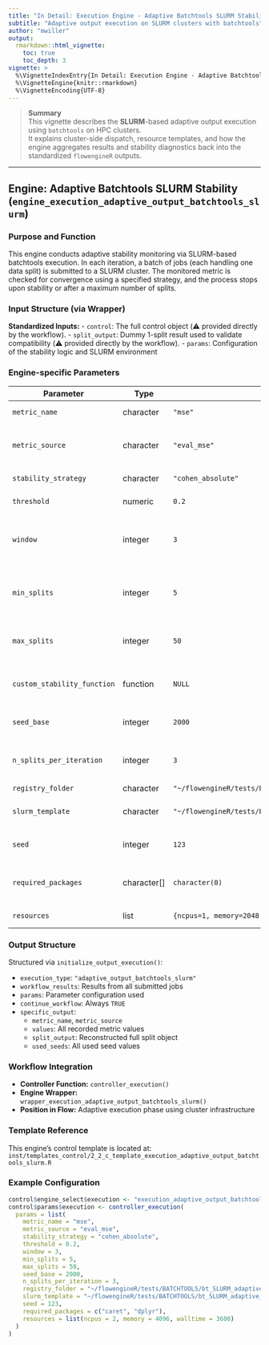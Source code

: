 ```yaml
---
title: "In Detail: Execution Engine - Adaptive Batchtools SLURM Stability"
subtitle: "Adaptive output execution on SLURM clusters with batchtools"
author: "mwiller"
output:
  rmarkdown::html_vignette:
    toc: true
    toc_depth: 3
vignette: >
  %\VignetteIndexEntry{In Detail: Execution Engine - Adaptive Batchtools SLURM Stability}
  %\VignetteEngine{knitr::rmarkdown}
  %\VignetteEncoding{UTF-8}
---
```


> **Summary**  
> This vignette describes the **SLURM**-based adaptive output execution using `batchtools` on HPC clusters.  
> It explains cluster-side dispatch, resource templates, and how the engine aggregates results and stability diagnostics back into the standardized `flowengineR` outputs.

---

## Engine: Adaptive Batchtools SLURM Stability (`engine_execution_adaptive_output_batchtools_slurm`)

### Purpose and Function
This engine conducts adaptive stability monitoring via SLURM-based batchtools execution. In each iteration, a batch of jobs (each handling one data split) is submitted to a SLURM cluster. The monitored metric is checked for convergence using a specified strategy, and the process stops upon stability or after a maximum number of splits.

### Input Structure (via Wrapper)

**Standardized Inputs:**
- `control`: The full control object (⚠️ provided directly by the workflow).
- `split_output`: Dummy 1-split result used to validate compatibility (⚠️ provided directly by the workflow).
- `params`: Configuration of the stability logic and SLURM environment

### Engine-specific Parameters

| Parameter                  | Type       | Default                                                   | Description                                                  |
|---------------------------|------------|-----------------------------------------------------------|--------------------------------------------------------------|
| `metric_name`             | character  | `"mse"`                                                   | Metric to monitor                                            |
| `metric_source`           | character  | `"eval_mse"`                                              | Engine that provides the monitored metric                    |
| `stability_strategy`      | character  | `"cohen_absolute"`                                        | Strategy for convergence                                     |
| `threshold`               | numeric    | `0.2`                                                     | Threshold for convergence                                    |
| `window`                  | integer    | `3`                                                       | Number of trailing metrics used in comparison                |
| `min_splits`              | integer    | `5`                                                       | Minimum iterations before checking for convergence           |
| `max_splits`              | integer    | `50`                                                      | Maximum iterations before stopping                           |
| `custom_stability_function` | function | `NULL`                                                    | Optional custom function for stability                       |
| `seed_base`               | integer    | `2000`                                                    | Base seed for split generation                               |
| `n_splits_per_iteration`  | integer    | `3`                                                       | Number of splits per SLURM job batch                         |
| `registry_folder`         | character  | `"~/flowengineR/tests/BATCHTOOLS/bt_SLURM_adaptive_output/bt_registry_SLURM"` | Registry path |
| `slurm_template`          | character  | `"~/flowengineR/tests/BATCHTOOLS/bt_SLURM_adaptive_output/default.tmpl"` | Path to SLURM job template |
| `seed`                    | integer    | `123`                                                     | Seed for registry creation                                   |
| `required_packages`       | character[]| `character(0)`                                            | Packages loaded in each SLURM job                            |
| `resources`               | list       | `{ncpus=1, memory=2048, walltime=3600}`                   | SLURM job specifications                                     |

### Output Structure

Structured via `initialize_output_execution()`:

- `execution_type`: `"adaptive_output_batchtools_slurm"`
- `workflow_results`: Results from all submitted jobs
- `params`: Parameter configuration used
- `continue_workflow`: Always `TRUE`
- `specific_output`:
    - `metric_name`, `metric_source`
    - `values`: All recorded metric values
    - `split_output`: Reconstructed full split object
    - `used_seeds`: All used seed values

### Workflow Integration

- **Controller Function:** `controller_execution()`
- **Engine Wrapper:** `wrapper_execution_adaptive_output_batchtools_slurm()`
- **Position in Flow:** Adaptive execution phase using cluster infrastructure

### Template Reference

This engine's control template is located at:  
`inst/templates_control/2_2_c_template_execution_adaptive_output_batchtools_slurm.R`

### Example Configuration
```r
control$engine_select$execution <- "execution_adaptive_output_batchtools_slurm"
control$params$execution <- controller_execution(
  params = list(
    metric_name = "mse",
    metric_source = "eval_mse",
    stability_strategy = "cohen_absolute",
    threshold = 0.2,
    window = 3,
    min_splits = 5,
    max_splits = 50,
    seed_base = 2000,
    n_splits_per_iteration = 3,
    registry_folder = "~/flowengineR/tests/BATCHTOOLS/bt_SLURM_adaptive_output/bt_registry_SLURM",
    slurm_template = "~/flowengineR/tests/BATCHTOOLS/bt_SLURM_adaptive_output/default.tmpl",
    seed = 123,
    required_packages = c("caret", "dplyr"),
    resources = list(ncpus = 2, memory = 4096, walltime = 3600)
  )
)
```
